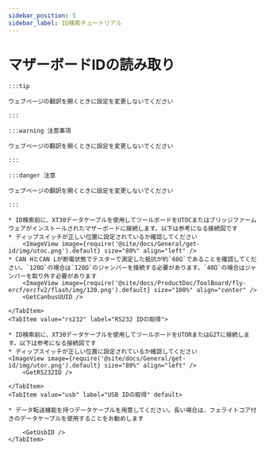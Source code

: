 ```yaml
---
sidebar_position: 5
sidebar_label: ID検索チュートリアル
---
```










# マザーボードIDの読み取り

    :::tip

    ウェブページの翻訳を開くときに設定を変更しないでください

    :::

    :::warning 注意事項

    ウェブページの翻訳を開くときに設定を変更しないでください

    :::

    :::danger 注意

    ウェブページの翻訳を開くときに設定を変更しないでください

    :::

<Tabs>
    <TabItem value="can" label="CANBus UUIDの取得">

    * ID検索前に、XT30データケーブルを使用してツールボードをUTOCまたはブリッジファームウェアがインストールされたマザーボードに接続します。以下は参考になる接続図です
    * ディップスイッチが正しい位置に設定されているか確認してください
        <ImageView image={require('@site/docs/General/get-id/img/utoc.png').default} size="80%" align="left" />
    * CAN HとCAN Lが断電状態でテスターで測定した抵抗が約`60Ω`であることを確認してください。`120Ω`の場合は`120Ω`のジャンパーを接続する必要があります。`40Ω`の場合はジャンパーを取り外す必要があります
        <ImageView image={require('@site/docs/ProductDoc/ToolBoard/fly-ercf/ercfv2/flash/img/120.png').default} size="100%" align="center" />
        <GetCanbusUUID />

    </TabItem>
    <TabItem value="rs232" label="RS232 IDの取得">

    * ID検索前に、XT30データケーブルを使用してツールボードをUTORまたはG2Tに接続します。以下は参考になる接続図です
    * ディップスイッチが正しい位置に設定されているか確認してください
    <ImageView image={require('@site/docs/General/get-id/img/utor.png').default} size="80%" align="left" />              
        <GetRS232ID />

    </TabItem>
    <TabItem value="usb" label="USB IDの取得" default>
        
    * データ転送機能を持つデータケーブルを用意してください。長い場合は、フェライトコア付きのデータケーブルを使用することをお勧めします
    
        <GetUsbID />
    </TabItem>
</Tabs>